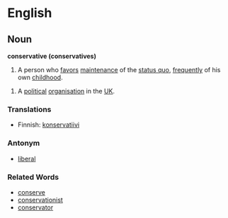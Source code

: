 =English=

==Noun==
'''conservative (conservatives)'''

#A person who [[favor]]s [[maintenance]] of the [[status quo]], [[frequent]]ly of his own [[childhood]].

# A [[political]] [[organisation]] in the [[UK]].

===Translations===
*Finnish: [[konservatiivi]]

===Antonym===
*[[liberal]]

===Related Words===
*[[conserve]]
*[[conservationist]]
*[[conservator]]